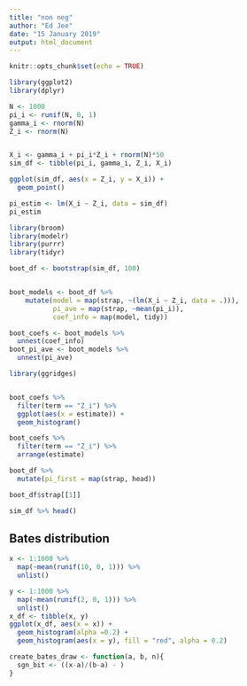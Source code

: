 ```yaml
---
title: "non neg"
author: "Ed Jee"
date: "15 January 2019"
output: html_document
---
```


```r
knitr::opts_chunk$set(echo = TRUE)
```

```r
library(ggplot2)
library(dplyr)

N <- 1000
pi_i <- runif(N, 0, 1)
gamma_i <- rnorm(N)
Z_i <- rnorm(N)


X_i <- gamma_i + pi_i*Z_i + rnorm(N)*50
sim_df <- tibble(pi_i, gamma_i, Z_i, X_i)
```

```r
ggplot(sim_df, aes(x = Z_i, y = X_i)) +
  geom_point()
```


```r
pi_estim <- lm(X_i ~ Z_i, data = sim_df)
pi_estim
```

```r
library(broom)
library(modelr)
library(purrr)
library(tidyr)

boot_df <- bootstrap(sim_df, 100)


boot_models <- boot_df %>% 
    mutate(model = map(strap, ~(lm(X_i ~ Z_i, data = .))),
           pi_ave = map(strap, ~mean(pi_i)),
           coef_info = map(model, tidy))

boot_coefs <- boot_models %>% 
  unnest(coef_info)
boot_pi_ave <- boot_models %>% 
  unnest(pi_ave)
```


```r
library(ggridges)


boot_coefs %>%
  filter(term == "Z_i") %>% 
  ggplot(aes(x = estimate)) +
  geom_histogram()
```

```r
boot_coefs %>%
  filter(term == "Z_i") %>% 
  arrange(estimate)
```



```r
boot_df %>% 
  mutate(pi_first = map(strap, head))
```


```r
boot_df$strap[[1]]

sim_df %>% head()
```



## Bates distribution
```r

x <- 1:1000 %>% 
  map(~mean(runif(10, 0, 1))) %>% 
  unlist()

y <- 1:1000 %>% 
  map(~mean(runif(2, 0, 1))) %>% 
  unlist()
x_df <- tibble(x, y)
ggplot(x_df, aes(x = x)) +
  geom_histogram(alpha =0.2) +
  geom_histogram(aes(x = y), fill = "red", alpha = 0.2)
```





```r
create_bates_draw <- function(a, b, n){
  sgn_bit <- ((x-a)/(b-a) - )
}
```



